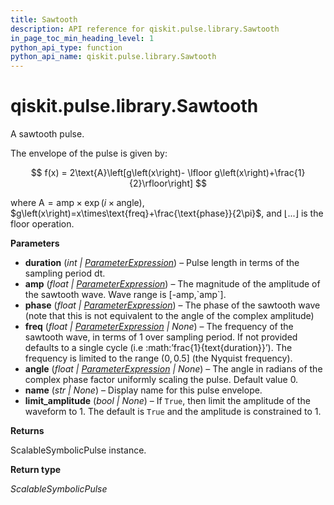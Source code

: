 ```yaml
---
title: Sawtooth
description: API reference for qiskit.pulse.library.Sawtooth
in_page_toc_min_heading_level: 1
python_api_type: function
python_api_name: qiskit.pulse.library.Sawtooth
---
```


<span id="qiskit-pulse-library-sawtooth" />

# qiskit.pulse.library.Sawtooth

<Function id="qiskit.pulse.library.Sawtooth" github="https://github.com/qiskit/qiskit/tree/stable/0.24/qiskit/pulse/library/symbolic_pulses.py" signature="Sawtooth(duration, amp, phase, freq=None, angle=0.0, name=None, limit_amplitude=None)">
  A sawtooth pulse.

  The envelope of the pulse is given by:

  $$
  f(x) = 2\text{A}\left[g\left(x\right)-
      \lfloor g\left(x\right)+\frac{1}{2}\rfloor\right]
  $$

  where $\text{A} = \text{amp} \times\exp\left(i\times\text{angle}\right)$, $g\left(x\right)=x\times\text{freq}+\frac{\text{phase}}{2\pi}$, and $\lfloor ...\rfloor$ is the floor operation.

  **Parameters**

  *   **duration** (*int |* [*ParameterExpression*](qiskit.circuit.ParameterExpression "qiskit.circuit.parameterexpression.ParameterExpression")) – Pulse length in terms of the sampling period dt.
  *   **amp** (*float |* [*ParameterExpression*](qiskit.circuit.ParameterExpression "qiskit.circuit.parameterexpression.ParameterExpression")) – The magnitude of the amplitude of the sawtooth wave. Wave range is \[-amp,\`amp\`].
  *   **phase** (*float |* [*ParameterExpression*](qiskit.circuit.ParameterExpression "qiskit.circuit.parameterexpression.ParameterExpression")) – The phase of the sawtooth wave (note that this is not equivalent to the angle of the complex amplitude)
  *   **freq** (*float |* [*ParameterExpression*](qiskit.circuit.ParameterExpression "qiskit.circuit.parameterexpression.ParameterExpression") *| None*) – The frequency of the sawtooth wave, in terms of 1 over sampling period. If not provided defaults to a single cycle (i.e :math:’frac\{1}\{text\{duration}}’). The frequency is limited to the range $\left(0,0.5\right]$ (the Nyquist frequency).
  *   **angle** (*float |* [*ParameterExpression*](qiskit.circuit.ParameterExpression "qiskit.circuit.parameterexpression.ParameterExpression") *| None*) – The angle in radians of the complex phase factor uniformly scaling the pulse. Default value 0.
  *   **name** (*str | None*) – Display name for this pulse envelope.
  *   **limit\_amplitude** (*bool | None*) – If `True`, then limit the amplitude of the waveform to 1. The default is `True` and the amplitude is constrained to 1.

  **Returns**

  ScalableSymbolicPulse instance.

  **Return type**

  *ScalableSymbolicPulse*
</Function>

